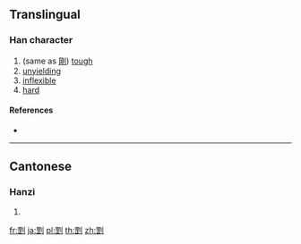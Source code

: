 ==Translingual==

===Han character===
{{Han char|rn=18|rad=刀|as=10|sn=12|four=|canj=WMLN|ids=⿰罡刂}}

# (same as [[剛]]) [[tough]]
# [[unyielding]]
# [[inflexible]]
# [[hard]]

====References====
* {{Han ref|kx=0142.470|hdz=10350.080|uh=34FB|ud=13563}}

----

==Cantonese==

===Hanzi===
{{yue-hanzi|jyut=[[gong1]]|y=gong1}}

# {{defn|lang=yue|sort=刀10}}

[[fr:㓻]]
[[ja:㓻]]
[[pl:㓻]]
[[th:㓻]]
[[zh:㓻]]